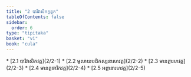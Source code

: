 ```yaml
---
title: "2 បារិវាសិកក្ខន្ធក"
tableOfContents: false
sidebar:
  order: 6
type: "tipitaka"
basket: "vi"
book: "cula"
---
```



<DynamicBreadcrumb />



<TableOfContents book="cula" section="2">
* [2.1 បារិវាសិកវត្ត](2/2-1)
* [2.2 មូលាយបដិកស្សនារហវត្ត](2/2-2)
* [2.3 មានត្តារហវត្ត](2/2-3)
* [2.4 មានត្តចារិកវត្ត](2/2-4)
* [2.5 អព្ភានារហវត្ត](2/2-5)
</TableOfContents>